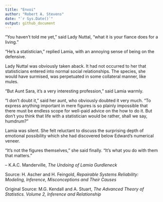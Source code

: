 ```yaml
---
title: "Envoi"
author: "Robert A. Stevens"
date: "`r Sys.Date()`"
output: github_document
---
```


"You haven't told me yet," said Lady Nuttal, "what it is your fiance does for a living."

"He's a statistician," replied Lamia, with an annoying sense of being on the defensive. 

Lady Nuttal was obviously taken aback. It had not occurred to her that statisticians entered into normal social relationships. The species, she would have surmised, was perpetuated in some collateral manner, like mules. 

"But Aunt Sara, it's a very interesting profession," said Lamia warmly. 

"I don't doubt it," said her aunt, who obviously doubted it very much. "To express anything important in mere figures is so plainly impossible that there must be endless scope for well-paid advice on the how to do it. But don't you think that life with a statistician would be rather, shall we say, humdrum?" 

Lamia was silent. She felt reluctant to discuss the surprising depth of emotional possibility which she had discovered below Edward's numerical veneer. 

"It's not the figures themselves," she said finally. "It's what you do with them that matters." 

-- K.A.C. Manderville, *The Undoing of Lamia Gurdleneck*

Source: H. Ascher and H. Feingold, *Repairable Systems Reliability: Modeling, Inference, Misconceptions and Their Causes*

Original Source: M.G. Kendall and A. Stuart, *The Advanced Theory of Statistics. Volume 2, Inference and Relationship*

